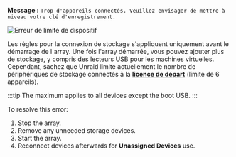 **Message :**
`Trop d'appareils connectés. Veuillez envisager de mettre à niveau votre clé d'enregistrement.`

![Erreur de limite de dispositif](/img/Toomanydevices.png)

Les règles pour la connexion de stockage s'appliquent uniquement avant le démarrage de l'array. Une fois l'array démarrée, vous pouvez ajouter plus de stockage, y compris des lecteurs USB pour les machines virtuelles. Cependant, sachez que Unraid limite actuellement le nombre de périphériques de stockage connectés à la [**licence de départ**](https://unraid.net/pricing)
(limite de 6 appareils).

:::tip
The maximum applies to all devices except the boot USB.
:::

To resolve this error:

1. Stop the array.
2. Remove any unneeded storage devices.
3. Start the array.
4. Reconnect devices afterwards for **Unassigned Devices** use.
